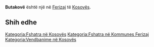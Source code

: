 {{Fshat në 
 | Emri                = Butakovë
 | EmriAlt                = 
 | NAME_SHORT_FORM=      
 | NAME_GENERIC=      
 | NAME_SORT_NAME_RO=      BUTAKOVE
 | FULL_NAME_RO = Butakovë
 | FULL_NAME_ND_RO=Butakove
 | SORT_NAME_RG=BUTAKOVE
 | FULL_NAME_RG=Butakovë
 | FULL_NAME_ND_RG=Butakove
 | SRP_NAME_SHORT_FORM=      
 | SRP_NAME_GENERIC=      
 | SRP_NAME_SORT_NAME_RO=      
 | SRP_FULL_NAME_RO = 
 | SRP_FULL_NAME_ND_RO=
 | SRP_SORT_NAME_RG=
 | SRP_FULL_NAME_RG=
 | SRP_FULL_NAME_ND_RG=
 | Emri (Rasa dhanore) = 
 | Figura              = 
 | Shteti              = Kosovo
 | Komuna              = Ferizaj
 | Kodi postar         = 
 | Sipërfaqja          = 

 | Popullsia           = 

 | Regj. i popullsisë  = 
 | Dend. e popullsisë  = 
 | Faqja zyrtare       = 
 <!--- Koordinatat ----> 
 | Gjerësia            = 42.355
 | Gjatësia            = 20.925
 | Lartësia            = 
}}
'''Butakovë''' është një [[]] në [[Ferizaj]] të [[Kosovës]].

<!-- == Gjeografia == -->
<!-- == Historia == -->
<!-- == Demografia == -->
== Shih edhe ==
{{Komuna Ferizaj}}
{{Kosovo-Administrata-Cung}}

[[Kategoria:Fshatra në Kosovës]]
[[Kategoria:Fshatra në Kommunes Ferizaj]]
[[Kategoria:Vendbanime në Kosovës]]
